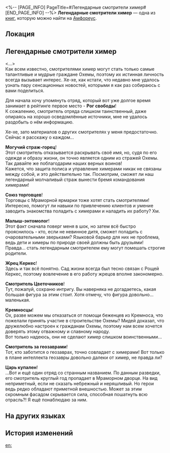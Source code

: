 <%-- [PAGE_INFO]
PageTitle=#Легендарные смотрители химер#
[END_PAGE_INFO] --%>
{{Дополнить}}
{{Книга Инфобокс
|id           = 488
|Название     = 
|Изображение  = Предмет Книга Амфореус 4.png
|Мир          = Амфореус
|Томов        = 1
|Автор        = <!--нужно добавить-->
|Описание     = Исследовательский отчёт, составленный каким-то охемским энтузиастом. Содержит информацию о смотрителях разных отрядов, но его достоверность под вопросом.
|Том1         = {{tx}}
|Источник1    = {{tx|Отсутствует источник}}
|Персонажи    = 
|Фракции      = 
}}
'''Легендарные смотрители химер''' — одна из [[Книги|книг]], которую можно найти на [[Амфореус]].

==Локация==
{{Отметка карты|<!--название карты-->|<!--id отметки-->}}

==Легендарные смотрители химер==
<...><br />Как всем известно, смотрителями химер могут стать только самые талантливые и мудрые граждане Охемы, поэтому их истинная личность всегда вызывает интерес. Хе-хе, как кстати, что недавно мне удалось узнать пару сенсационных новостей, которыми я как раз собираюсь с вами поделиться.

Для начала хочу упомянуть отряд, который вот уже долгое время занимает в рейтинге первое место - '''Рог свободы'''!<br />
К сожалению, смотритель отряда слишком таинственный, даже опираясь на хорошо осведомлённые источники, мне не удалось раздобыть о нём информацию.

Хе-хе, зато материалов о других смотрителях у меня предостаточно. Сейчас я расскажу о каждом...

'''Могучий страж-горец'''!<br />
Этот смотритель отказывается раскрывать своё имя, но, судя по его одежде и образу жизни, он точно является одним из стражей Охемы. Так давайте же поблагодарим наших верных воинов!<br />
Кажется, что защита полиса и управление химерами никак не связаны между собой, и это действительно так. Посмотрим, сможет ли наш легендарный молчаливый страж вынести бремя командования химерами!

'''Союз торговцев'''!<br />
Торговцы с Мраморной ярмарки тоже хотят стать смотрителями! Интересно, помогут ли навыки по привлечению клиентов и умение заводить знакомства поладить с химерами и наладить их работу? Хм.

'''Малыш-энтомолог'''!<br />
Этот факт сначала поверг меня в шок, но затем всё быстро прояснилось - кто, если не невинное дитя, сможет поладить с очаровательными зверьками? Языковой барьер для них не проблема, ведь дети и химеры по природе своей должны быть друзьями!<br />
Правда... стать легендарным смотрителем ему могут помешать строгие родители.

'''Жрец Керкес'''!<br />
Здесь и так всё понятно. Сад жизни всегда был тесно связан с Рощей Керкес, поэтому вовлечение в его работу жрецов вполне закономерно.

'''Смотритель Цветочников'''!<br />
Тут, пожалуй, сохраню интригу. Вы наверняка не догадаетесь, какая большая фигура за этим стоит. Хотя отмечу, что фигура довольно... маленькая.

'''Кремносцы'''!<br />
Ох, разве можем мы отказаться от помощи беженцев из Кремноса, что пожелали принять участие в строительстве Охемы? Мидей доказал, что дружелюбно настроен к гражданам Охемы, поэтому нам всем хочется доверять этому отважному и славному народу.<br />
Вот только надеюсь, они не сделают химер слишком воинственными...

'''Смотритель за геозаврами'''!<br />
Тот, кто заботится о геозаврах, точно совладает с химерами! Вот только в плане интеллекта геозавры довольно далеки от химер, не правда ли?

'''Царь купален'''!<br />
...Вот и ещё один отряд со странным названием. По данным разведки, его смотритель круглый год пропадает в Мраморном дворце. На вид неприметный, если не сказать небрежный и неряшливый. Но герои ведь редко обладают приметной внешностью. Может за этим скромным фасадом скрывается сила, способная пошатнуть всю отрасль?! Я ещё понаблюдаю за ним.

==На других языках==
{{На других языках
|en   = The Legend of Chimera Administrator
|zhs  = 奇美拉管理员传奇
|zht  = 奇美拉管理員傳奇
|ja   = キメラ管理人の伝説
|ko   = 키메라 관리자 전기
|es   = La leyenda del supervisor de quimeras
|fr   = La légende du responsable de chimères
|ru   = Легендарные смотрители химер
|th   = ตำนานของผู้ดูแลไคเมร่า
|vi   = Huyền Thoại Về Người Quản Lý Chimera
|de   = Legende des Administrators von Chimären
|id   = Legenda Pengurus Chimera
|pt   = A Lenda do Administrador das Quimeras
}}

==История изменений==
{{История изменений|3.5}}

[[en:]]